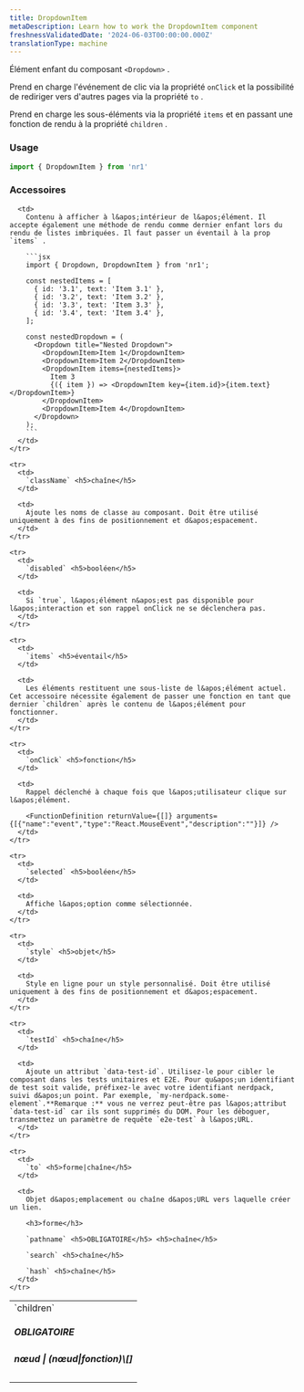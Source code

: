 ```yaml
---
title: DropdownItem
metaDescription: Learn how to work the DropdownItem component
freshnessValidatedDate: '2024-06-03T00:00:00.000Z'
translationType: machine
---
```


Élément enfant du composant `<Dropdown>` .

Prend en charge l&apos;événement de clic via la propriété `onClick` et la possibilité de rediriger vers d&apos;autres pages via la propriété `to` .

Prend en charge les sous-éléments via la propriété `items` et en passant une fonction de rendu à la propriété `children` .

### Usage

```jsx
import { DropdownItem } from 'nr1'
```

### Accessoires

<table>
  <tbody>
    <tr>
      <td>
        `children` <h5>OBLIGATOIRE</h5> <h5>nœud | (nœud|fonction)\[]</h5>
      </td>

      <td>
        Contenu à afficher à l&apos;intérieur de l&apos;élément. Il accepte également une méthode de rendu comme dernier enfant lors du rendu de listes imbriquées. Il faut passer un éventail à la prop `items` .

        ```jsx
        import { Dropdown, DropdownItem } from 'nr1';

        const nestedItems = [
          { id: '3.1', text: 'Item 3.1' },
          { id: '3.2', text: 'Item 3.2' },
          { id: '3.3', text: 'Item 3.3' },
          { id: '3.4', text: 'Item 3.4' },
        ];

        const nestedDropdown = (
          <Dropdown title="Nested Dropdown">
            <DropdownItem>Item 1</DropdownItem>
            <DropdownItem>Item 2</DropdownItem>
            <DropdownItem items={nestedItems}>
              Item 3
              {({ item }) => <DropdownItem key={item.id}>{item.text}</DropdownItem>}
            </DropdownItem>
            <DropdownItem>Item 4</DropdownItem>
          </Dropdown>
        );
        ```
      </td>
    </tr>

    <tr>
      <td>
        `className` <h5>chaîne</h5>
      </td>

      <td>
        Ajoute les noms de classe au composant. Doit être utilisé uniquement à des fins de positionnement et d&apos;espacement.
      </td>
    </tr>

    <tr>
      <td>
        `disabled` <h5>booléen</h5>
      </td>

      <td>
        Si `true`, l&apos;élément n&apos;est pas disponible pour l&apos;interaction et son rappel onClick ne se déclenchera pas.
      </td>
    </tr>

    <tr>
      <td>
        `items` <h5>éventail</h5>
      </td>

      <td>
        Les éléments restituent une sous-liste de l&apos;élément actuel. Cet accessoire nécessite également de passer une fonction en tant que dernier `children` après le contenu de l&apos;élément pour fonctionner.
      </td>
    </tr>

    <tr>
      <td>
        `onClick` <h5>fonction</h5>
      </td>

      <td>
        Rappel déclenché à chaque fois que l&apos;utilisateur clique sur l&apos;élément.

        <FunctionDefinition returnValue={[]} arguments={[{"name":"event","type":"React.MouseEvent","description":""}]} />
      </td>
    </tr>

    <tr>
      <td>
        `selected` <h5>booléen</h5>
      </td>

      <td>
        Affiche l&apos;option comme sélectionnée.
      </td>
    </tr>

    <tr>
      <td>
        `style` <h5>objet</h5>
      </td>

      <td>
        Style en ligne pour un style personnalisé. Doit être utilisé uniquement à des fins de positionnement et d&apos;espacement.
      </td>
    </tr>

    <tr>
      <td>
        `testId` <h5>chaîne</h5>
      </td>

      <td>
        Ajoute un attribut `data-test-id`. Utilisez-le pour cibler le composant dans les tests unitaires et E2E. Pour qu&apos;un identifiant de test soit valide, préfixez-le avec votre identifiant nerdpack, suivi d&apos;un point. Par exemple, `my-nerdpack.some-element`.**Remarque :** vous ne verrez peut-être pas l&apos;attribut `data-test-id` car ils sont supprimés du DOM. Pour les déboguer, transmettez un paramètre de requête `e2e-test` à l&apos;URL.
      </td>
    </tr>

    <tr>
      <td>
        `to` <h5>forme|chaîne</h5>
      </td>

      <td>
        Objet d&apos;emplacement ou chaîne d&apos;URL vers laquelle créer un lien.

        <h3>forme</h3>

        `pathname` <h5>OBLIGATOIRE</h5> <h5>chaîne</h5>

        `search` <h5>chaîne</h5>

        `hash` <h5>chaîne</h5>
      </td>
    </tr>
  </tbody>
</table>